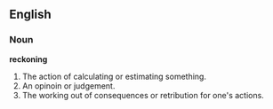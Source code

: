 ==English==

===Noun===
'''reckoning'''
# The action of calculating or estimating something.
# An opinoin or judgement.
# The working out of consequences or retribution for one's actions.